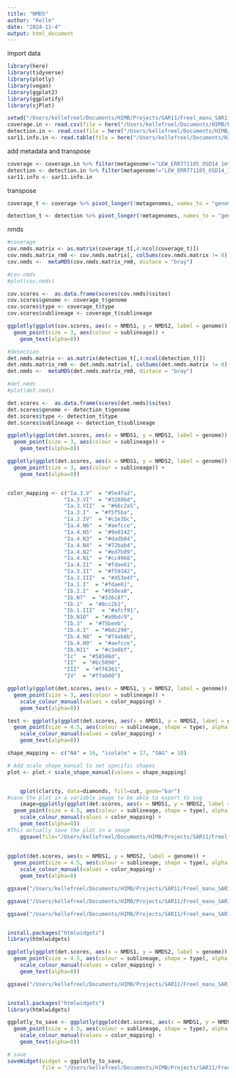 ```yaml
---
title: "NMDS"
author: "Kelle"
date: "2024-11-4"
output: html_document
---
```



import data
```r
library(here)
library(tidyverse)
library(plotly)
library(vegan)
library(ggplot2)
library(ggplotify)
library(sjPlot)

setwd("/Users/kellefreel/Documents/HIMB/Projects/SAR11/Freel_manu_SAR11/data/NMDS_metagenomes_jan25/")
coverage.in <- read.csv(file = here("/Users/kellefreel/Documents/HIMB/Projects/SAR11/Freel_manu_SAR11/data/NMDS_metagenomes_jan25/Q2Q3.csv"))
detection.in <- read.csv(file = here("/Users/kellefreel/Documents/HIMB/Projects/SAR11/Freel_manu_SAR11/data/NMDS_metagenomes_jan25/DETECTION.csv"))
sar11.info.in <- read.table(file = here("/Users/kellefreel/Documents/HIMB/Projects/SAR11/Freel_manu_SAR11/data/NMDS_metagenomes_jan25/SAR11-INFO.txt"), header = T)

```

add metadata and transpose
```r
coverage <- coverage.in %>% filter(metagenome!="LEW_ERR771105_OSD14_1m")
detection <- detection.in %>% filter(metagenome!="LEW_ERR771105_OSD14_1m")
sar11.info <- sar11.info.in
```

transpose
```r
coverage_t <- coverage %>% pivot_longer(!metagenomes, names_to = "genome", values_to = "cov") %>% pivot_wider(names_from = metagenomes, values_from = cov) %>% full_join(.,sar11.info %>% select(c("genome", "type", "sublineage")), by = "genome") %>% relocate(genome, type, sublineage)

detection_t <- detection %>% pivot_longer(!metagenomes, names_to = "genome", values_to = "cov") %>% pivot_wider(names_from = metagenomes, values_from = cov) %>% full_join(.,sar11.info %>% select(c("genome", "type", "sublineage")), by = "genome") %>% relocate(genome, type, sublineage)
```

nmds
```r
#coverage
cov.nmds.matrix <- as.matrix(coverage_t[,4:ncol(coverage_t)])
cov.nmds.matrix_rm0 <- cov.nmds.matrix[, colSums(cov.nmds.matrix != 0) > 0]
cov.nmds <-  metaMDS(cov.nmds.matrix_rm0, distace = "bray")

#cov.nmds
#plot(cov.nmds)

cov.scores <-  as.data.frame(scores(cov.nmds)$sites)
cov.scores$genome <- coverage_t$genome 
cov.scores$type <- coverage_t$type
cov.scores$sublineage <- coverage_t$sublineage

ggplotly(ggplot(cov.scores, aes(x = NMDS1, y = NMDS2, label = genome)) + 
  geom_point(size = 3, aes(colour = sublineage)) + 
    geom_text(alpha=0))

#detection
det.nmds.matrix <- as.matrix(detection_t[,4:ncol(detection_t)])
det.nmds.matrix_rm0 <- det.nmds.matrix[, colSums(det.nmds.matrix != 0) > 0]
det.nmds <-  metaMDS(det.nmds.matrix_rm0, distace = "bray")

#det.nmds
#plot(det.nmds)

det.scores <-  as.data.frame(scores(det.nmds)$sites)
det.scores$genome <- detection_t$genome 
det.scores$type <- detection_t$type
det.scores$sublineage <- detection_t$sublineage

ggplotly(ggplot(det.scores, aes(x = NMDS1, y = NMDS2, label = genome)) + 
  geom_point(size = 3, aes(colour = sublineage)) + 
    geom_text(alpha=0))

ggplotly(ggplot(det.scores, aes(x = NMDS1, y = NMDS2, label = genome)) + 
  geom_point(size = 3, aes(colour = sublineage)) + 
    geom_text(alpha=0))


color_mapping <- c("Ia.3.V"  = "#5e4fa2", 
                  "Ia.3.VI"  = "#3288bd", 
                  "Ia.3.VII"  = "#66c2a5", 
                  "Ia.3.I"  = "#f5f5ba", 
                  "Ia.3.IV"  = "#c1e3bc", 
                  "Ia.4.N6"  = "#aefcce", 
                  "Ia.4.N5"  = "#9e0142", 
                  "Ia.4.N3"  = "#dadb84", 
                  "Ia.4.N4"  = "#72bab4", 
                  "Ia.4.N2"  = "#ed7b89", 
                  "Ia.4.N1"  = "#cc4968", 
                  "Ia.4.II"  = "#fdae61", 
                  "Ia.3.II"  = "#f59342", 
                  "Ia.3.III"  = "#d53e4f", 
                  "Ia.1.I"  = "#fdae61", 
                  "Ib.2.I"  = "#658ea8", 
                  "Ib.N7"  = "#336c8f", 
                  "Ib.1"  = "#8cc2b1", 
                  "Ib.1.III"  = "#afcf91", 
                  "Ib.N10"  = "#a9bdc9", 
                  "Ib.3"  = "#75beeb", 
                  "Ib.4.I"  = "#6dc290", 
                  "Ib.4.N8"  = "#74ab8b", 
                  "Ib.4.N9"  = "#aefcce", 
                  "Ib.N11"  = "#c3e0bf", 
                  "Ic"  = "#58508d", 
                  "II"  = "#bc5090", 
                  "III"  = "#ff6361", 
                  "IV"  = "#ffa600")

ggplotly(ggplot(det.scores, aes(x = NMDS1, y = NMDS2, label = genome)) + 
  geom_point(size = 3, aes(colour = sublineage)) + 
    scale_colour_manual(values = color_mapping) +
    geom_text(alpha=0))

test <- ggplotly(ggplot(det.scores, aes(x = NMDS1, y = NMDS2, label = genome)) + 
  geom_point(size = 4.5, aes(colour = sublineage, shape = type), alpha = 0.7) + 
    scale_colour_manual(values = color_mapping) +
    geom_text(alpha=0))

shape_mapping <- c("NA" = 16, "isolate" = 17, "SAG" = 18)

# Add scale_shape_manual to set specific shapes
plot <- plot + scale_shape_manual(values = shape_mapping)


    qplot(clarity, data=diamonds, fill=cut, geom="bar")
#save the plot in a variable image to be able to export to svg
    image=ggplotly(ggplot(det.scores, aes(x = NMDS1, y = NMDS2, label = genome)) + 
  geom_point(size = 4.5, aes(colour = sublineage, shape = type), alpha = 0.7) + 
    scale_colour_manual(values = color_mapping) +
    geom_text(alpha=0))
#This actually save the plot in a image
    ggsave(file="/Users/kellefreel/Documents/HIMB/Projects/SAR11/Freel_manu_SAR11/data/NMDS_metagenomes_jan25/images/nmds_v1.svg", plot=image, width=10, height=8)
    
    
ggplot(det.scores, aes(x = NMDS1, y = NMDS2, label = genome)) + 
  geom_point(size = 4.5, aes(colour = sublineage, shape = type), alpha = 0.7) + 
    scale_colour_manual(values = color_mapping) +
    geom_text(alpha=0)

ggsave("/Users/kellefreel/Documents/HIMB/Projects/SAR11/Freel_manu_SAR11/data/NMDS_metagenomes_jan25/images/nmds_v1.svg")

ggsave("/Users/kellefreel/Documents/HIMB/Projects/SAR11/Freel_manu_SAR11/data/NMDS_metagenomes_jan25/images/nmds_v1.svg", width = 50, height = 30, units = "cm")

ggsave("/Users/kellefreel/Documents/HIMB/Projects/SAR11/Freel_manu_SAR11/data/NMDS_metagenomes_jan25/images/nmds_v2.svg", width = 50, height = 50, units = "cm")


install.packages("htmlwidgets")
library(htmlwidgets)

ggplotly(ggplot(det.scores, aes(x = NMDS1, y = NMDS2, label = genome)) + 
  geom_point(size = 4.5, aes(colour = sublineage, shape = type), alpha = 0.7) + 
    scale_colour_manual(values = color_mapping) +
    geom_text(alpha=0))

ggsave("/Users/kellefreel/Documents/HIMB/Projects/SAR11/Freel_manu_SAR11/data/NMDS_metagenomes_jan25/images/nmds_v3.svg", width = 50, height = 30, units = "cm")


install.packages("htmlwidgets")
library(htmlwidgets)

ggplotly_to_save <- ggplotly(ggplot(det.scores, aes(x = NMDS1, y = NMDS2, label = genome)) + 
  geom_point(size = 4.5, aes(colour = sublineage, shape = type), alpha = 0.7) + 
    scale_colour_manual(values = color_mapping) +
    geom_text(alpha=0))

# save
saveWidget(widget = ggplotly_to_save,
           file = "/Users/kellefreel/Documents/HIMB/Projects/SAR11/Freel_manu_SAR11/data/NMDS_metagenomes_jan25/images/nmds_v3.html")
    
```


